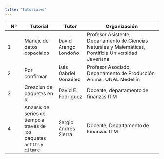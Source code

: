 ```yaml
---
title: "Tutoriales"
---
```


| N°   |  Tutorial  |  Tutor   |  Organización            |
|------|------------|----------|--------------------------|
|1|Manejo de datos espaciales|David Arango Londoño|Profesor Asistente, Departamento de Ciencias Naturales y Matemáticas, Pontificia Universidad Javeriana|
|2|Por confirmar|Luis Gabriel González|Profesor Asociado, Departamento de Producción Animal, UNAL Medellín|
|3|Creación de paquetes en R|David E. Rodriguez|Docente, departamento de finanzas ITM|
|4|Análisis de series de tiempo a través de los paquetes `actfts` y `citmre`|Sergio Andrés Sierra|Docente, Departamento de Finanzas ITM|
